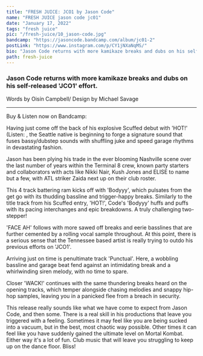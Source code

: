 ---
title: "FRESH JUICE: JCO1 by Jason Code"
name: "FRESH JUICE jason code jc01"
date: "January 17, 2022"
tags: "fresh juice"
pic: "/fresh-juice/10_jason-code.jpg"
bandcamp: "https://jasoncode.bandcamp.com/album/jc01-2"
postLink: "https://www.instagram.com/p/CY1jNXaNqMS/"
bio: "Jason Code returns with more kamikaze breaks and dubs on his self-released ‘JCO1' effort"
path: fresh-juice
---

### Jason Code returns with more kamikaze breaks and dubs on his self-released 'JCO1' effort.

<p className="smallText">Words by Oisín Campbell/ Design by Michael Savage</p>

<hr />

<BandCamp src="album=3094559084" />

Buy & Listen now on Bandcamp: <HoverLink url="jasoncode.bandcamp.com/album/jc01-2" external />

Having just come off the back of his explosive Scuffed debut with 'HOT!' (Listen: <HoverLink url="jasoncode.bandcamp.com/album/hot-ep" external />, the Seattle native is beginning to forge a signature sound that fuses bassy/dubstep sounds with shuffling juke and speed garage rhythms in devastating fashion.

Jason has been plying his trade in the ever blooming Nashville scene over the last number of years within the Terminal 8 crew, known party starters and collaborators with acts like Nikki Nair, Kush Jones and ELISE to name but a few, with ATL striker Zaida next up on their club roster.

This 4 track battering ram kicks off with 'Bodyyy', which pulsates from the get go with its thudding bassline and trigger-happy breaks. Similarly to the title track from his Scuffed entry, 'HOT!', Code's 'Bodyyy' huffs and puffs with its pacing interchanges and epic breakdowns. A truly challenging two-stepper!

<Picture src="/fresh-juice/10_jason-presspic.jpg" alt="jason code press pic" size={1200} />

'FACE AH' follows with more sawed off breaks and eerie basslines that are further cemented by a rolling vocal sample throughout. At this point, there is a serious sense that the Tennessee based artist is really trying to outdo his previous efforts on 'JCO1'.

Arriving just on time is penultimate track 'Punctual'. Here, a wobbling bassline and garage beat fend against an intimidating break and a whirlwinding siren melody, with no time to spare.

Closer 'WACK!' continues with the same thundering breaks heard on the opening tracks, which temper alongside chasing melodies and snappy hip-hop samples, leaving you in a panicked flee from a breach in security.

This release really sounds like what we have come to expect from Jason Code, and then some. There is a real skill in his productions that leave you triggered with a feeling. Sometimes it may feel like you are being sucked into a vacuum, but in the best, most chaotic way possible. Other times it can feel like you have suddenly gained the ultimate level on Mortal Kombat. Either way it's a lot of fun. Club music that will leave you struggling to keep up on the dance floor. Bliss!
